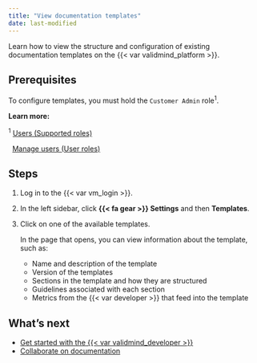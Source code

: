 ```yaml
---
title: "View documentation templates"
date: last-modified
---
```


Learn how to view the structure and configuration of existing documentation templates on the {{< var validmind_platform >}}. 

## Prerequisites

To configure templates, you must hold the `Customer Admin` role^1^. 

::: {.column-margin}
**Learn more:**

^1^ [Users (Supported roles)](/guide/configuration/managing-users.qmd#supported-roles)

|   [Manage users (User roles)](/guide/configuration/manage-users.qmd#user-roles)
:::

## Steps

1. Log in to the {{< var vm_login >}}.

2. In the left sidebar, click **{{< fa gear >}} Settings** and then **Templates**.

2. Click on one of the available templates. 

   In the page that opens, you can view information about the template, such as: 

   - Name and description of the template
   - Version of the templates
   - Sections in the template and how they are structured
   - Guidelines associated with each section 
   - Metrics from the {{< var developer >}} that feed into the template


<!---
## Troubleshooting

[Include any common issues or errors that may arise during the task and how to resolve them.]
--->

## What's next

- [Get started with the {{< var validmind_developer >}}](/developer/get-started-developer-framework.qmd)
- [Collaborate on documentation](collaborate-with-others.qmd)

